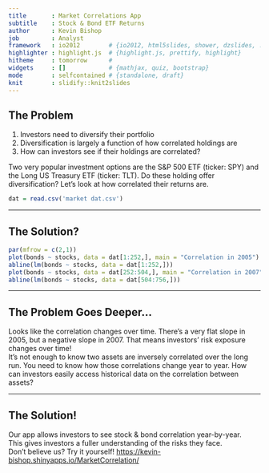 ```yaml
---
title       : Market Correlations App
subtitle    : Stock & Bond ETF Returns
author      : Kevin Bishop
job         : Analyst
framework   : io2012        # {io2012, html5slides, shower, dzslides, ...}
highlighter : highlight.js  # {highlight.js, prettify, highlight}
hitheme     : tomorrow      # 
widgets     : []            # {mathjax, quiz, bootstrap}
mode        : selfcontained # {standalone, draft}
knit        : slidify::knit2slides
---
```


## The Problem

1. Investors need to diversify their portfolio
2. Diversification is largely a function of how correlated holdings are
3. How can investors see if their holdings are correlated?

Two very popular investment options are the S&P 500 ETF (ticker: SPY) and the Long US Treasury ETF (ticker: TLT).
Do these holding offer diversification? Let's look at how correlated their returns are.
```r
dat = read.csv('market dat.csv')
```

---  

## The Solution?

```r
par(mfrow = c(2,1))
plot(bonds ~ stocks, data = dat[1:252,], main = "Correlation in 2005")
abline(lm(bonds ~ stocks, data = dat[1:252,]))
plot(bonds ~ stocks, data = dat[252:504,], main = "Correlation in 2007")
abline(lm(bonds ~ stocks, data = dat[504:756,]))
```


---

## The Problem Goes Deeper...

Looks like the correlation changes over time. There's a very flat slope in 2005, but a negative slope in 2007. That means investors' risk exposure changes over time!  
It's not enough to know two assets are inversely correlated over the long run. You need to know how those correlations change year to year.
How can investors easily access historical data on the correlation between assets?

---
## The Solution!

Our app allows investors to see stock & bond correlation year-by-year.  
This gives investors a fuller understanding of the risks they face.  
Don't believe us? Try it yourself!
<https://kevin-bishop.shinyapps.io/MarketCorrelation/>


